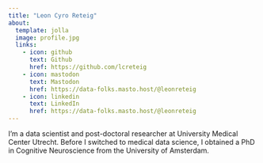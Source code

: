 ```yaml
---
title: "Leon Cyro Reteig"
about:
  template: jolla
  image: profile.jpg
  links:
    - icon: github
      text: Github
      href: https://github.com/lcreteig
    - icon: mastodon
      text: Mastodon
      href: https://data-folks.masto.host/@leonreteig
    - icon: linkedin
      text: LinkedIn
      href: https://data-folks.masto.host/@leonreteig
---
```


I'm a data scientist and post-doctoral researcher at University Medical Center Utrecht. Before I switched to medical data science, I obtained a PhD in Cognitive Neuroscience from the University of Amsterdam.
